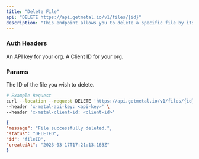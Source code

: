 ```yaml
---
title: "Delete File"
api: "DELETE https://api.getmetal.io/v1/files/{id}"
description: "This endpoint allows you to delete a specific file by its ID. The file will be removed from S3 storage."
---
```


### Auth Headers

<ParamField required header="x-metal-api-key" type="string">
  An API key for your org.
</ParamField>
<ParamField required header="x-metal-client-id" type="string">
  A Client ID for your org.
</ParamField>

### Params

<ParamField required url="id" type="string" pattern="^[0-9a-fA-F]{24}$">
  The ID of the file you wish to delete.
</ParamField>

<RequestExample>

```bash
# Example Request
curl --location --request DELETE 'https://api.getmetal.io/v1/files/{id}' \
--header 'x-metal-api-key: <api-key>' \
--header 'x-metal-client-id: <client-id>'
```
</RequestExample>


<ResponseExample>

  ```json
{
  "message": "File successfully deleted.",
  "status": "DELETED",
  "id": "fileID",
  "createdAt": "2023-03-17T17:21:13.163Z"
}
  ```

</ResponseExample>
